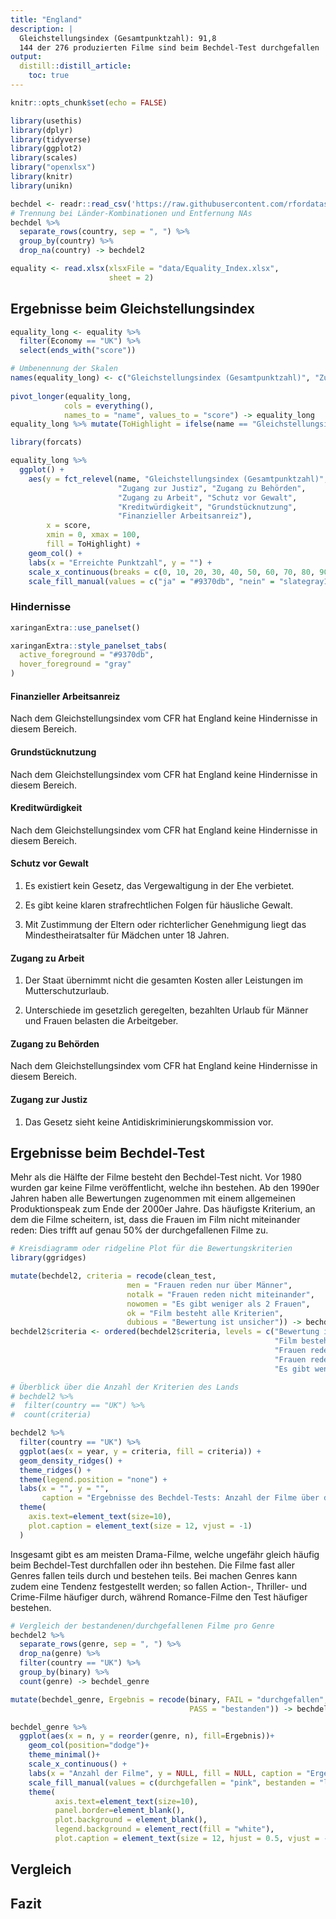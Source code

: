 ```yaml
---
title: "England"
description: |
  Gleichstellungsindex (Gesamtpunktzahl): 91,8  
  144 der 276 produzierten Filme sind beim Bechdel-Test durchgefallen
output:
  distill::distill_article:
    toc: true
---
```


```r
knitr::opts_chunk$set(echo = FALSE)

library(usethis)
library(dplyr)
library(tidyverse)
library(ggplot2)
library(scales)
library("openxlsx")
library(knitr)
library(unikn)

bechdel <- readr::read_csv('https://raw.githubusercontent.com/rfordatascience/tidytuesday/master/data/2021/2021-03-09/movies.csv')
# Trennung bei Länder-Kombinationen und Entfernung NAs
bechdel %>%
  separate_rows(country, sep = ", ") %>%
  group_by(country) %>%
  drop_na(country) -> bechdel2

equality <- read.xlsx(xlsxFile = "data/Equality_Index.xlsx", 
                      sheet = 2)
```

## Ergebnisse beim Gleichstellungsindex
```r
equality_long <- equality %>%
  filter(Economy == "UK") %>%
  select(ends_with("score"))

# Umbenennung der Skalen
names(equality_long) <- c("Gleichstellungsindex (Gesamtpunktzahl)", "Zugang zu Behörden", "Grundstücknutzung", "Zugang zur Justiz", "Finanzieller Arbeitsanreiz", "Kreditwürdigkeit", "Zugang zu Arbeit", "Schutz vor Gewalt")
  
pivot_longer(equality_long,
            cols = everything(),
            names_to = "name", values_to = "score") -> equality_long
equality_long %>% mutate(ToHighlight = ifelse(name == "Gleichstellungsindex (Gesamtpunktzahl)", "ja", "nein")) -> equality_long

library(forcats)

equality_long %>%
  ggplot() +
    aes(y = fct_relevel(name, "Gleichstellungsindex (Gesamtpunktzahl)", 
                        "Zugang zur Justiz", "Zugang zu Behörden", 
                        "Zugang zu Arbeit", "Schutz vor Gewalt", 
                        "Kreditwürdigkeit", "Grundstücknutzung", 
                        "Finanzieller Arbeitsanreiz"), 
        x = score, 
        xmin = 0, xmax = 100,
        fill = ToHighlight) +
    geom_col() +
    labs(x = "Erreichte Punktzahl", y = "") +
    scale_x_continuous(breaks = c(0, 10, 20, 30, 40, 50, 60, 70, 80, 90, 100)) +
    scale_fill_manual(values = c("ja" = "#9370db", "nein" = "slategray1"), guide = "none")
```



### Hindernisse 


```r
xaringanExtra::use_panelset()

xaringanExtra::style_panelset_tabs(
  active_foreground = "#9370db",
  hover_foreground = "gray"
)
```

:::l-body

::::: {.panelset}

::: {.panel}
#### Finanzieller Arbeitsanreiz {.panel-name}
Nach dem Gleichstellungsindex vom CFR hat England keine Hindernisse in diesem Bereich.
:::

::: {.panel}
#### Grundstücknutzung {.panel-name}
Nach dem Gleichstellungsindex vom CFR hat England keine Hindernisse in diesem Bereich.
:::

::: {.panel}
#### Kreditwürdigkeit {.panel-name}
Nach dem Gleichstellungsindex vom CFR hat England keine Hindernisse in diesem Bereich.
:::

::: {.panel}
#### Schutz vor Gewalt {.panel-name}
1. Es existiert kein Gesetz, das Vergewaltigung in der Ehe verbietet.

2. Es gibt keine klaren strafrechtlichen Folgen für häusliche Gewalt.

3. Mit Zustimmung der Eltern oder richterlicher Genehmigung liegt das Mindestheiratsalter für Mädchen unter 18 Jahren.
:::

::: {.panel}
#### Zugang zu Arbeit {.panel-name}
1. Der Staat übernimmt nicht die gesamten Kosten aller Leistungen im Mutterschutzurlaub. 

2. Unterschiede im gesetzlich geregelten, bezahlten Urlaub für Männer und Frauen belasten die Arbeitgeber.
:::

::: {.panel}
#### Zugang zu Behörden {.panel-name}
Nach dem Gleichstellungsindex vom CFR hat England keine Hindernisse in diesem Bereich.
:::

::: {.panel}
#### Zugang zur Justiz {.panel-name}
1. Das Gesetz sieht keine Antidiskriminierungskommission vor.
:::

:::::

:::


## Ergebnisse beim Bechdel-Test
Mehr als die Hälfte der Filme besteht den Bechdel-Test nicht. Vor 1980 wurden gar keine Filme veröffentlicht, welche ihn bestehen. Ab den 1990er Jahren haben alle Bewertungen zugenommen mit einem allgemeinen Produktionspeak zum Ende der 2000er Jahre. Das häufigste Kriterium, an dem die Filme scheitern, ist, dass die Frauen im Film nicht miteinander reden: Dies trifft auf genau 50% der durchgefallenen Filme zu.

```r
# Kreisdiagramm oder ridgeline Plot für die Bewertungskriterien
library(ggridges)

mutate(bechdel2, criteria = recode(clean_test, 
                          men = "Frauen reden nur über Männer", 
                          notalk = "Frauen reden nicht miteinander", 
                          nowomen = "Es gibt weniger als 2 Frauen", 
                          ok = "Film besteht alle Kriterien",
                          dubious = "Bewertung ist unsicher")) -> bechdel2
bechdel2$criteria <- ordered(bechdel2$criteria, levels = c("Bewertung ist unsicher", 
                                                           "Film besteht alle Kriterien", 
                                                           "Frauen reden nur über Männer",
                                                           "Frauen reden nicht miteinander",
                                                           "Es gibt weniger als 2 Frauen"))

# Überblick über die Anzahl der Kriterien des Lands
# bechdel2 %>%
#  filter(country == "UK") %>% 
#  count(criteria)

bechdel2 %>%
  filter(country == "UK") %>%
  ggplot(aes(x = year, y = criteria, fill = criteria)) +
  geom_density_ridges() +
  theme_ridges() + 
  theme(legend.position = "none") +
  labs(x = "", y = "", 
       caption = "Ergebnisse des Bechdel-Tests: Anzahl der Filme über die Jahre") +
  theme(
    axis.text=element_text(size=10),
    plot.caption = element_text(size = 12, vjust = -1)
  )


```

Insgesamt gibt es am meisten Drama-Filme, welche ungefähr gleich häufig beim Bechdel-Test durchfallen oder ihn bestehen. Die Filme fast aller Genres fallen teils durch und bestehen teils. Bei machen Genres kann zudem eine Tendenz festgestellt werden; so fallen Action-, Thriller- und Crime-Filme häufiger durch, während Romance-Filme den Test häufiger bestehen.

```r
# Vergleich der bestandenen/durchgefallenen Filme pro Genre
bechdel2 %>%
  separate_rows(genre, sep = ", ") %>%
  drop_na(genre) %>%
  filter(country == "UK") %>%
  group_by(binary) %>%
  count(genre) -> bechdel_genre

mutate(bechdel_genre, Ergebnis = recode(binary, FAIL = "durchgefallen",
                                        PASS = "bestanden")) -> bechdel_genre

bechdel_genre %>%
  ggplot(aes(x = n, y = reorder(genre, n), fill=Ergebnis))+
    geom_col(position="dodge")+
    theme_minimal()+
    scale_x_continuous() +
    labs(x = "Anzahl der Filme", y = NULL, fill = NULL, caption = "Ergebnisse des Bechdel-Tests nach Genre") +
    scale_fill_manual(values = c(durchgefallen = "pink", bestanden = "lightblue")) +
    theme(
          axis.text=element_text(size=10),    
          panel.border=element_blank(),
          plot.background = element_blank(), 
          legend.background = element_rect(fill = "white"),
          plot.caption = element_text(size = 12, hjust = 0.5, vjust = -1))


```




## Vergleich
## Fazit
